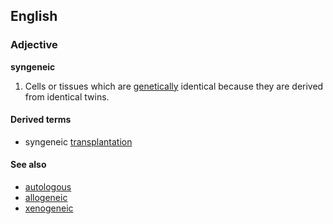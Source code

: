 ==English==

===Adjective===
{{wikipedia}}
'''syngeneic'''

# Cells or tissues which are [[genetically]] identical because they are derived from identical twins.

====Derived terms====
*syngeneic [[transplantation]]

====See also====
*[[autologous]]
*[[allogeneic]]
*[[xenogeneic]]